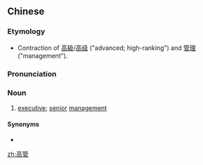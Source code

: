 ==Chinese==
{{zh-forms}}

===Etymology===
* Contraction of [[高級]]/[[高级]] ("advanced; high-ranking") and [[管理]] ("management").

===Pronunciation===
{{zh-pron
|m=gāoguǎn
|cat=n
}}

===Noun===
{{zh-noun}}

# [[executive]]; [[senior]] [[management]]

====Synonyms====
* {{zh-l|高級管理}}

[[zh:高管]]
